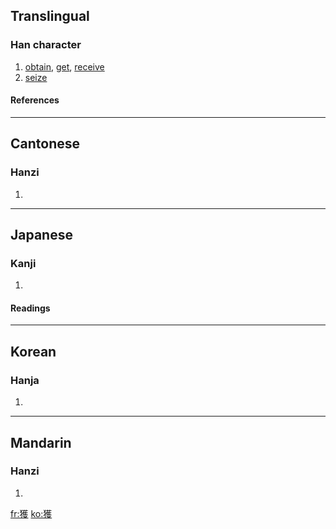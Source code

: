 {{see|获}}

==Translingual==
===Han character===
{{Han char|rn=94|rad=犬|as=14|sn=17|four=4424<sub>7</sub>|canj=大竹廿人水 (KHTOE)}}
# [[obtain]], [[get]], [[receive]]
# [[seize]]
====References====
{{Han ref|kx=0720.190|dkj=20758|dj=1132.060|hdz=21370.060|uh=7372|ud=29554|bh=C0F2|bd=49394}}

----
==Cantonese==
===Hanzi===
{{yue-hanzi|jyut=|y=wok6}}
# {{defn|Cantonese}}

----
==Japanese==
===Kanji===
{{ja-kanji|grade=|rs=犬14}}
# {{defn|Japanese}} 
====Readings====
{{ja-readings|on=[[かく]] (kaku)|kun=[[える]] (eru)}}

----
==Korean==
===Hanja===
{{ko-hanja|hangeul=[[획]], [[확]]|eumhun=|rv=hoek, hwak|mr=hoek, hwak|y=hoyk, hwak}}
# {{defn|Korean}}

----
==Mandarin==
===Hanzi===
{{cmn-hanzi|sim=获|pin=[[huò]] (huo4), [[měng]] (meng3)|wg=huo<sup>4</sup>, meng<sup>3</sup>}}
# {{defn|Mandarin}}

[[fr:獲]]
[[ko:獲]]